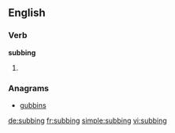 ==English==

===Verb===
'''subbing'''
# {{present participle of|[[sub]]}}

===Anagrams===
* [[gubbins#English|gubbins]]

[[de:subbing]]
[[fr:subbing]]
[[simple:subbing]]
[[vi:subbing]]